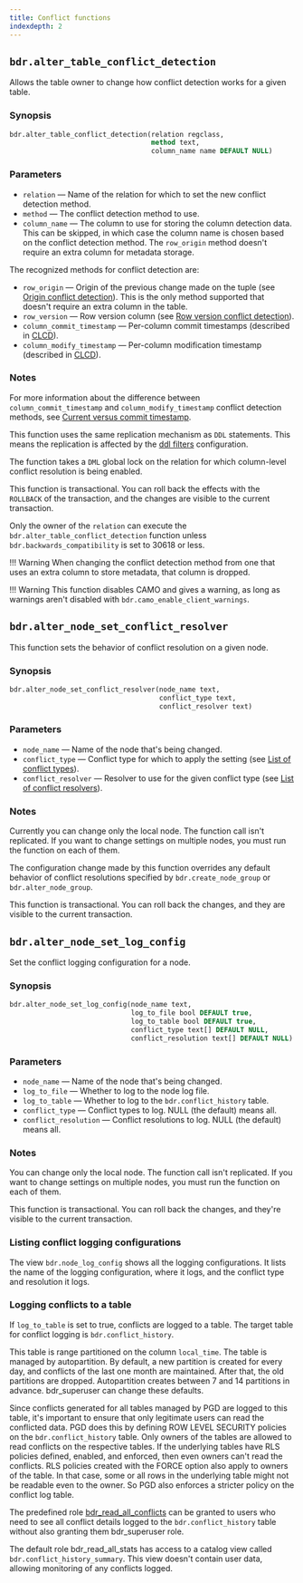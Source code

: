 ```yaml
---
title: Conflict functions
indexdepth: 2
---
```


## `bdr.alter_table_conflict_detection`

Allows the table owner to change how conflict detection works for a given table.

### Synopsis

```sql
bdr.alter_table_conflict_detection(relation regclass,
                                   method text,
                                   column_name name DEFAULT NULL)
```

### Parameters

-   `relation` &mdash; Name of the relation for which to set the new conflict detection method.
-   `method` &mdash; The conflict detection method to use.
-   `column_name` &mdash; The column to use for storing the column detection data. This can be skipped, in which case the column name is chosen based on the conflict detection method. The `row_origin` method doesn't require an extra column for metadata storage.

The recognized methods for conflict detection are:

-   `row_origin` &mdash; Origin of the previous change made on the tuple (see [Origin conflict detection](../conflict-management/conflicts/03_conflict_detection/#origin-conflict-detection)). This is the only method supported that doesn't require an extra column in the table.
-   `row_version` &mdash; Row version column (see [Row version conflict detection](../conflict-management/conflicts/03_conflict_detection/#row-version-conflict-detection)).
-   `column_commit_timestamp` &mdash; Per-column commit timestamps (described in [CLCD](../conflict-management/column-level-conflicts)).
-   `column_modify_timestamp` &mdash; Per-column modification timestamp (described in [CLCD](../conflict-management/column-level-conflicts)).

### Notes

For more information about the difference between `column_commit_timestamp` and `column_modify_timestamp` conflict detection methods, see [Current versus commit timestamp](../conflict-management/column-level-conflicts/03_timestamps).

This function uses the same replication mechanism as `DDL` statements. This means the replication is affected by the [ddl filters](../repsets/#ddl-replication-filtering) configuration.

The function takes a `DML` global lock on the relation for which column-level conflict resolution is being enabled.

This function is transactional. You can roll back the effects with the `ROLLBACK` of the transaction, and the changes are visible to the current transaction.

Only the owner of the `relation` can execute the `bdr.alter_table_conflict_detection` function unless `bdr.backwards_compatibility` is set to 30618 or less.

!!! Warning
    When changing the conflict detection method from one that uses an extra column to store metadata, that column is dropped.

!!! Warning
    This function disables CAMO and gives a warning, as long as warnings aren't disabled with `bdr.camo_enable_client_warnings`.

## `bdr.alter_node_set_conflict_resolver`

This function sets the behavior of conflict resolution on a given node.

### Synopsis

```sql
bdr.alter_node_set_conflict_resolver(node_name text,
                                     conflict_type text,
                                     conflict_resolver text)
```

### Parameters

-   `node_name` &mdash; Name of the node that's being changed.
-   `conflict_type` &mdash; Conflict type for which to apply the setting (see [List of conflict types](conflicts/#list-of-conflict-types)).
-   `conflict_resolver` &mdash; Resolver to use for the given conflict type (see [List of conflict resolvers](conflicts/#list-of-conflict-resolvers)).

### Notes

Currently you can change only the local node. The function call isn't replicated. If you want to change settings on multiple nodes, you must run the function on each of them.

The configuration change made by this function overrides any default behavior of conflict resolutions specified by `bdr.create_node_group` or `bdr.alter_node_group`.

This function is transactional. You can roll back the changes, and they are visible to the current transaction.

## `bdr.alter_node_set_log_config`

Set the conflict logging configuration for a node.

### Synopsis

```sql
bdr.alter_node_set_log_config(node_name text,
                              log_to_file bool DEFAULT true,
                              log_to_table bool DEFAULT true,
                              conflict_type text[] DEFAULT NULL,
                              conflict_resolution text[] DEFAULT NULL)
```

### Parameters

-   `node_name` &mdash; Name of the node that's being changed.
-   `log_to_file` &mdash; Whether to log to the node log file.
-   `log_to_table` &mdash; Whether to log to the `bdr.conflict_history` table.
-   `conflict_type` &mdash; Conflict types to log. NULL (the default) means all.
-   `conflict_resolution` &mdash; Conflict resolutions to log. NULL (the default) means all.

### Notes

You can change only the local node. The function call isn't replicated. If you want to change settings on multiple nodes, you must run the function on each of them.

This function is transactional. You can roll back the changes, and they're visible to the current transaction.

### Listing conflict logging configurations

The view `bdr.node_log_config` shows all the logging configurations. It lists the name of the logging configuration, where it logs, and the conflict type and resolution it logs.

### Logging conflicts to a table

If `log_to_table` is set to true, conflicts are logged to a table. The target table for conflict logging is `bdr.conflict_history`.

This table is range partitioned on the column `local_time`. The table is managed by autopartition. By default, a new partition is created for every day, and conflicts of the last one month are maintained. After that, the old partitions are dropped. Autopartition creates between 7 and 14 partitions in advance. bdr_superuser can change these defaults.

Since conflicts generated for all tables managed by PGD are logged to this table, it's important to ensure that only legitimate users can read the conflicted data. PGD does this by defining ROW LEVEL SECURITY policies on the `bdr.conflict_history` table. Only owners of the tables are allowed to read conflicts on the respective tables. If the underlying tables have RLS policies defined, enabled, and enforced, then even owners can't read the conflicts. RLS policies created with the FORCE option also apply to owners of the table. In that case, some or all rows in the underlying table might not be readable even to the owner. So PGD also enforces a stricter policy on the conflict log table.

The predefined role [bdr_read_all_conflicts](https://github.com/security/pgd-predefined-roles/#bdr_read_all_conflicts) can be granted to users who need to see all conflict details logged to the `bdr.conflict_history` table without also granting them bdr_superuser role.

The default role bdr_read_all_stats has access to a catalog view called `bdr.conflict_history_summary`. This view doesn't contain user data, allowing monitoring of any conflicts logged.
